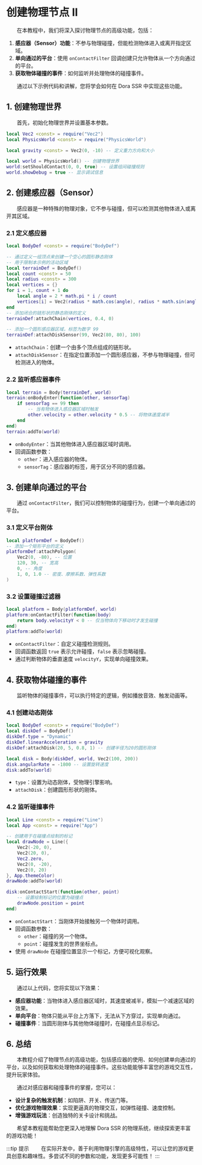 
# 创建物理节点 II

&emsp;&emsp;在本教程中，我们将深入探讨物理节点的高级功能，包括：

1. **感应器（Sensor）功能**：不参与物理碰撞，但能检测物体进入或离开指定区域。
2. **单向通过的平台**：使用 `onContactFilter` 回调创建只允许物体从一个方向通过的平台。
3. **获取物体碰撞的事件**：如何监听并处理物体的碰撞事件。

&emsp;&emsp;通过以下示例代码和讲解，您将学会如何在 Dora SSR 中实现这些功能。

## 1. 创建物理世界

&emsp;&emsp;首先，初始化物理世界并设置基本参数。

<Tabs groupId="language-select">
<TabItem value="lua" label="Lua">

```lua
local Vec2 <const> = require("Vec2")
local PhysicsWorld <const> = require("PhysicsWorld")

local gravity <const> = Vec2(0, -10) -- 定义重力方向和大小

local world = PhysicsWorld() -- 创建物理世界
world:setShouldContact(0, 0, true) -- 设置组间碰撞规则
world.showDebug = true -- 显示调试信息
```

</TabItem>
</Tabs>

## 2. 创建感应器（Sensor）

&emsp;&emsp;感应器是一种特殊的物理对象，它不参与碰撞，但可以检测其他物体进入或离开其区域。

### 2.1 定义感应器

<Tabs groupId="language-select">
<TabItem value="lua" label="Lua">

```lua
local BodyDef <const> = require("BodyDef")

-- 通过定义一组顶点来创建一个空心的圆形静态刚体
-- 用于限制本示例的活动区域
local terrainDef = BodyDef()
local count <const> = 50
local radius <const> = 300
local vertices = {}
for i = 1, count + 1 do
	local angle = 2 * math.pi * i / count
	vertices[i] = Vec2(radius * math.cos(angle), radius * math.sin(angle))
end
-- 添加闭合的链形状的静态刚体的定义
terrainDef:attachChain(vertices, 0.4, 0)

-- 添加一个圆形感应器区域，标签为数字 99
terrainDef:attachDiskSensor(99, Vec2(80, 80), 100)
```

</TabItem>
</Tabs>

- `attachChain`：创建一个由多个顶点组成的链形状。
- `attachDiskSensor`：在指定位置添加一个圆形感应器，不参与物理碰撞，但可检测进入的物体。

### 2.2 监听感应器事件

<Tabs groupId="language-select">
<TabItem value="lua" label="Lua">

```lua
local terrain = Body(terrainDef, world)
terrain:onBodyEnter(function(other, sensorTag)
	if sensorTag == 99 then
		-- 当有物体进入感应器区域时触发
		other.velocity = other.velocity * 0.5 -- 将物体速度减半
	end
end)
terrain:addTo(world)
```

</TabItem>
</Tabs>

- `onBodyEnter`：当其他物体进入感应器区域时调用。
- 回调函数参数：
	- `other`：进入感应器的物体。
	- `sensorTag`：感应器的标签，用于区分不同的感应器。

## 3. 创建单向通过的平台

&emsp;&emsp;通过 `onContactFilter`，我们可以控制物体的碰撞行为，创建一个单向通过的平台。

### 3.1 定义平台刚体

<Tabs groupId="language-select">
<TabItem value="lua" label="Lua">

```lua
local platformDef = BodyDef()
-- 添加一个矩形平台的定义
platformDef:attachPolygon(
	Vec2(0, -80), -- 位置
	120, 30, -- 宽高
	0, -- 角度
	1, 0, 1.0 -- 密度、摩擦系数、弹性系数
)
```

</TabItem>
</Tabs>

### 3.2 设置碰撞过滤器

<Tabs groupId="language-select">
<TabItem value="lua" label="Lua">

```lua
local platform = Body(platformDef, world)
platform:onContactFilter(function(body)
	return body.velocityY < 0 -- 仅当物体向下移动时才发生碰撞
end)
platform:addTo(world)
```

</TabItem>
</Tabs>

- `onContactFilter`：自定义碰撞检测规则。
- 回调函数返回 `true` 表示允许碰撞，`false` 表示忽略碰撞。
- 通过判断物体的垂直速度 `velocityY`，实现单向碰撞效果。

## 4. 获取物体碰撞的事件

&emsp;&emsp;监听物体的碰撞事件，可以执行特定的逻辑，例如播放音效、触发动画等。

### 4.1 创建动态刚体

<Tabs groupId="language-select">
<TabItem value="lua" label="Lua">

```lua
local BodyDef <const> = require("BodyDef")
local diskDef = BodyDef()
diskDef.type = "Dynamic"
diskDef.linearAcceleration = gravity
diskDef:attachDisk(20, 5, 0.8, 1) -- 创建半径为20的圆形刚体

local disk = Body(diskDef, world, Vec2(100, 200))
disk.angularRate = -1800 -- 设置旋转速度
disk:addTo(world)
```

</TabItem>
</Tabs>

- `type`：设置为动态刚体，受物理引擎影响。
- `attachDisk`：创建圆形形状的刚体。

### 4.2 监听碰撞事件

<Tabs groupId="language-select">
<TabItem value="lua" label="Lua">

```lua
local Line <const> = require("Line")
local App <const> = require("App")

-- 创建用于在碰撞点绘制的标记
local drawNode = Line({
	Vec2(-20, 0),
	Vec2(20, 0),
	Vec2.zero,
	Vec2(0, -20),
	Vec2(0, 20)
}, App.themeColor)
drawNode:addTo(world)

disk:onContactStart(function(other, point)
	-- 设置绘制标记的位置为碰撞点
	drawNode.position = point
end)
```

</TabItem>
</Tabs>

- `onContactStart`：当刚体开始接触另一个物体时调用。
- 回调函数参数：
	- `other`：碰撞的另一个物体。
	- `point`：碰撞发生的世界坐标点。
- 使用 `drawNode` 在碰撞位置显示一个标记，方便可视化观察。

## 5. 运行效果

&emsp;&emsp;通过以上代码，您将实现以下效果：

- **感应器功能**：当物体进入感应器区域时，其速度被减半，模拟一个减速区域的效果。
- **单向平台**：物体只能从平台上方落下，无法从下方穿过，实现单向通过。
- **碰撞事件**：当圆形刚体与其他物体碰撞时，在碰撞点显示标记。

## 6. 总结

&emsp;&emsp;本教程介绍了物理节点的高级功能，包括感应器的使用、如何创建单向通过的平台，以及如何获取和处理物体的碰撞事件。这些功能能够丰富您的游戏交互性，提升玩家体验。

&emsp;&emsp;通过对感应器和碰撞事件的掌握，您可以：

- **设计复杂的触发机制**：如陷阱、开关、传送门等。
- **优化游戏物理效果**：实现更逼真的物理交互，如弹性碰撞、速度控制。
- **增强游戏玩法**：创造独特的关卡设计和挑战。

&emsp;&emsp;希望本教程能帮助您更深入地理解 Dora SSR 的物理系统，继续探索更丰富的游戏功能！

:::tip 提示
&emsp;&emsp;在实际开发中，善于利用物理引擎的高级特性，可以让您的游戏更具创意和趣味性。多尝试不同的参数和功能，发现更多可能性！
:::
